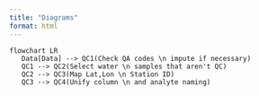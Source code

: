 ```yaml
---
title: "Diagrams"
format: html
---
```



```mermaid
flowchart LR
   Data[Data] --> QC1(Check QA codes \n impute if necessary)
   QC1 --> QC2(Select water \n samples that aren't QC)
   QC2 --> QC3(Map Lat,Lon \n Station ID)
   QC3 --> QC4(Unify column \n and analyte naming)
```